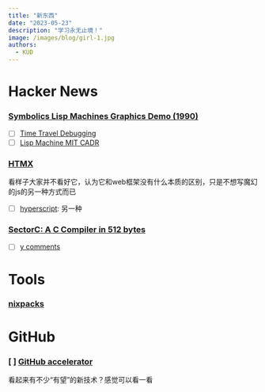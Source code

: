 ```yaml
---
title: "新东西"
date: "2023-05-23"
description: "学习永无止境！"
image: /images/blog/girl-1.jpg
authors:
  - KUD
---
```


# Hacker News
### [Symbolics Lisp Machines Graphics Demo (1990)](https://news.ycombinator.com/item?id=36016649)
- [ ] [Time Travel Debugging](https://learn.microsoft.com/en-us/windows-hardware/drivers/debugger/time-travel-debugging-overview)
- [ ] [Lisp Machine MIT CADR](https://tumbleweed.nu/lm-3)

### [HTMX](https://news.ycombinator.com/item?id=36078709)
看样子大家并不看好它，认为它和web框架没有什么本质的区别，只是不想写魔幻的js的另一种方式而已
- [ ] [hyperscript](https://hyperscript.org/): 另一种

### [SectorC: A C Compiler in 512 bytes](https://xorvoid.com/sectorc.html)
- [ ] [y comments](https://news.ycombinator.com/item?id=36064971)

# Tools
### [nixpacks](https://nixpacks.com/docs)

# GitHub
### [ ] [GitHub accelerator](https://accelerator.github.com/)
看起来有不少“有望”的新技术？感觉可以看一看
